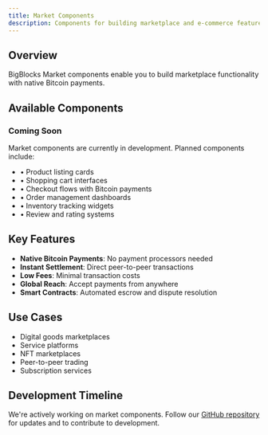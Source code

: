 ```yaml
---
title: Market Components
description: Components for building marketplace and e-commerce features
---
```


## Overview

BigBlocks Market components enable you to build marketplace functionality with native Bitcoin payments.

## Available Components

<div className="mt-6 space-y-4">
  <div className="rounded-lg border p-6">
    <h3 className="text-lg font-semibold mb-2">Coming Soon</h3>
    <p className="text-muted-foreground">
      Market components are currently in development. Planned components include:
    </p>
    <ul className="mt-4 space-y-2 text-muted-foreground">
      <li>• Product listing cards</li>
      <li>• Shopping cart interfaces</li>
      <li>• Checkout flows with Bitcoin payments</li>
      <li>• Order management dashboards</li>
      <li>• Inventory tracking widgets</li>
      <li>• Review and rating systems</li>
    </ul>
  </div>
</div>

## Key Features

- **Native Bitcoin Payments**: No payment processors needed
- **Instant Settlement**: Direct peer-to-peer transactions
- **Low Fees**: Minimal transaction costs
- **Global Reach**: Accept payments from anywhere
- **Smart Contracts**: Automated escrow and dispute resolution

## Use Cases

- Digital goods marketplaces
- Service platforms
- NFT marketplaces
- Peer-to-peer trading
- Subscription services

## Development Timeline

We're actively working on market components. Follow our [GitHub repository](https://github.com/bigblocks) for updates and to contribute to development.